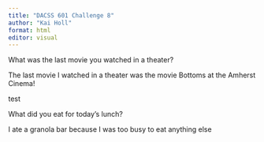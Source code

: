```yaml
---
title: "DACSS 601 Challenge 8"
author: "Kai Holl"
format: html
editor: visual
---
```


What was the last movie you watched in a theater?

The last movie I watched in a theater was the movie Bottoms at the Amherst Cinema!

test

What did you eat for today’s lunch?

I ate a granola bar because I was too busy to eat anything else
